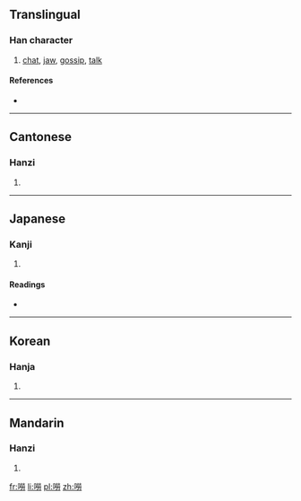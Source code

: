 {{also|唠}}
==Translingual==

===Han character===
{{Han char|rn=30|rad=口|as=12|sn=15|four=6902<sub>7</sub>|canj=口火火尸 (RFFS)}}

# [[chat]], [[jaw]], [[gossip]], [[talk]]

====References====
* {{Han ref|kx=0206.280|dkj=04242|hdz=10686.100|uh=562E|ud=22062|bh=BC47|bd=48199}}

----

==Cantonese==

===Hanzi===
{{yue-hanzi|jyut=|y=lou4|sim=唠}}

# {{defn|lang=yue|sort=口12}}

----

==Japanese==

===Kanji===
{{ja-kanji|grade=|rs=口12}}

# {{defn|lang=ja|sort=口12}}

====Readings====
* {{ja-readings|on=[[とう]] (tō), [[ちょう]] (chō), [[た]] (ta), [[こう]] (kō), [[きょう]] (kyō), [[ろう]] (rō)|kun=[[かまびすしい]] (kamabisushii), [[さけぶ]] (sakebu), [[こえ]] (koe)}}

----

==Korean==

===Hanja===
{{ko-hanja|hangeul=초|rv=cho|mr=ch'o}}

# {{defn|lang=ko|sort=口12}}

----

==Mandarin==

===Hanzi===
{{cmn-hanzi|sim=唠|pin=[[láo]] ([[lao2]])|wg=lao<sup>2</sup>}}

# {{defn|lang=cmn|sort=口12}}

[[fr:嘮]]
[[li:嘮]]
[[pl:嘮]]
[[zh:嘮]]